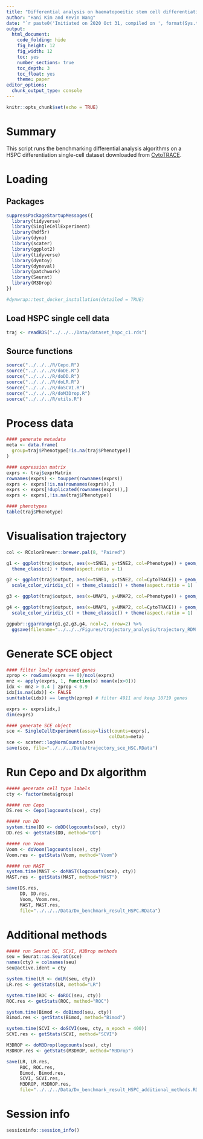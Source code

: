 ```yaml
---
title: "Differential analysis on haematopoeitic stem cell differentiation dataset"
author: "Hani Kim and Kevin Wang"
date: "`r paste0('Initiated on 2020 Oct 31, compiled on ', format(Sys.time(), '%Y %b %d'))`"
output:
  html_document:
    code_folding: hide
    fig_height: 12
    fig_width: 12
    toc: yes
    number_sections: true
    toc_depth: 3
    toc_float: yes
    theme: paper
editor_options: 
  chunk_output_type: console
---
```


```r
knitr::opts_chunk$set(echo = TRUE)
```

# Summary
This script runs the benchmarking differential analysis algorithms on a HSPC differentiation single-cell dataset downloaded from [CytoTRACE](https://cytotrace.stanford.edu/).

# Loading 

## Packages
```r
suppressPackageStartupMessages({
  library(tidyverse)
  library(SingleCellExperiment)
  library(hdf5r)
  library(dyno)
  library(scater)
  library(ggplot2)
  library(tidyverse)
  library(dyntoy)
  library(dyneval)
  library(patchwork)
  library(Seurat)
  library(M3Drop)
})

#dynwrap::test_docker_installation(detailed = TRUE)
```

## Load HSPC single cell data
```r
traj <- readRDS("../../../Data/dataset_hspc_c1.rds")
```

## Source functions
```r
source("../../../R/Cepo.R") 
source("../../../R/doDE.R")
source("../../../R/doDD.R")
source("../../../R/doLR.R")
source("../../../R/doSCVI.R")
source("../../../R/doM3Drop.R")
source("../../../R/utils.R")
```

# Process data
```r
#### generate metadata
meta <- data.frame(
  group=traj$Phenotype[!is.na(traj$Phenotype)]
)

#### expression matrix
exprs <- traj$exprMatrix
rownames(exprs) <- toupper(rownames(exprs))
exprs <- exprs[!is.na(rownames(exprs)),]
exprs <- exprs[!duplicated(rownames(exprs)),]
exprs <- exprs[,!is.na(traj$Phenotype)]

#### phenotypes 
table(traj$Phenotype)
```

# Visualisation trajectory
```r
col <- RColorBrewer::brewer.pal(8, "Paired")

g1 <- ggplot(traj$output, aes(x=tSNE1, y=tSNE2, col=Phenotype)) + geom_point() + scale_color_manual(values=col) + 
  theme_classic() + theme(aspect.ratio = 1)

g2 <- ggplot(traj$output, aes(x=tSNE1, y=tSNE2, col=CytoTRACE)) + geom_point() +
  scale_color_viridis_c() + theme_classic() + theme(aspect.ratio = 1)

g3 <- ggplot(traj$output, aes(x=UMAP1, y=UMAP2, col=Phenotype)) + geom_point() + scale_color_manual(values=col) + theme_classic() + theme(aspect.ratio = 1)

g4 <- ggplot(traj$output, aes(x=UMAP1, y=UMAP2, col=CytoTRACE)) + geom_point() +
  scale_color_viridis_c() + theme_classic() + theme(aspect.ratio = 1)

ggpubr::ggarrange(g1,g2,g3,g4, ncol=2, nrow=2) %>%
  ggsave(filename="../../../Figures/trajectory_analysis/trajectory_RDM.pdf", width=10, height=10)
```

# Generate SCE object 
```r
#### filter lowly expressed genes
zprop <- rowSums(exprs == 0)/ncol(exprs)
mnz <- apply(exprs, 1, function(x) mean(x[x>0]))
idx <- mnz > 0.4 | zprop < 0.9
idx[is.na(idx)] <- FALSE
sum(table(idx)) == length(zprop) # filter 4911 and keep 10719 genes

exprs <- exprs[idx,]
dim(exprs)

#### generate SCE object
sce <- SingleCellExperiment(assay=list(counts=exprs),
                                      colData=meta)
sce <- scater::logNormCounts(sce)
save(sce, file="../../../Data/trajectory_sce_HSC.RData")
```

# Run Cepo and Dx algorithm
```r
##### generate cell type labels
cty <- factor(meta$group)

##### run Cepo
DS.res <- Cepo(logcounts(sce), cty)

##### run DD
system.time(DD <- doDD(logcounts(sce), cty))
DD.res <- getStats(DD, method="DD")

##### run Voom
Voom <- doVoom(logcounts(sce), cty)
Voom.res <- getStats(Voom, method="Voom")

##### run MAST
system.time(MAST <- doMAST(logcounts(sce), cty))
MAST.res <- getStats(MAST, method="MAST")

save(DS.res, 
     DD, DD.res,
     Voom, Voom.res,
     MAST, MAST.res,
     file="../../../Data/Dx_benchmark_result_HSPC.RData")
```

# Additional methods
```r
##### run Seurat DE, SCVI, M3Drop methods
seu = Seurat::as.Seurat(sce)
names(cty) = colnames(seu)
seu@active.ident = cty

system.time(LR <- doLR(seu, cty))
LR.res <- getStats(LR, method="LR")

system.time(ROC <- doROC(seu, cty))
ROC.res <- getStats(ROC, method="ROC")

system.time(Bimod <- doBimod(seu, cty))
Bimod.res <- getStats(Bimod, method="Bimod")

system.time(SCVI <- doSCVI(seu, cty, n_epoch = 400))
SCVI.res <- getStats(SCVI, method="SCVI")

M3DROP <- doM3Drop(logcounts(sce), cty) 
M3DROP.res <- getStats(M3DROP, method="M3Drop")

save(LR, LR.res,
     ROC, ROC.res,
     Bimod, Bimod.res,
     SCVI, SCVI.res,
     M3DROP, M3DROP.res,
     file="../../../Data/Dx_benchmark_result_HSPC_additional_methods.RData")
```

# Session info
```r
sessioninfo::session_info()
```
